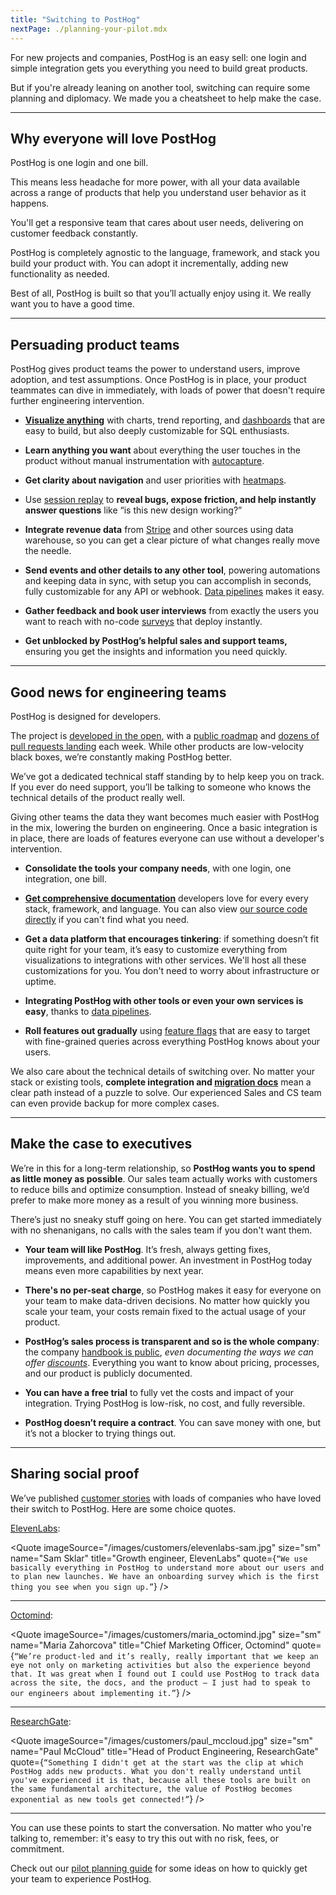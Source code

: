 ```yaml
---
title: "Switching to PostHog"
nextPage: ./planning-your-pilot.mdx
---
```


For new projects and companies, PostHog is an easy sell: one login and simple integration gets you everything you need to build great products.

But if you're already leaning on another tool, switching can require some planning and diplomacy. We made you a cheatsheet to help make the case.

***

## Why everyone will love PostHog

PostHog is one login and one bill.

This means less headache for more power, with all your data available across a range of products that help you understand user behavior as it happens.

You'll get a responsive team that cares about user needs, delivering on customer feedback constantly.

PostHog is completely agnostic to the language, framework, and stack you build your product with. You can adopt it incrementally, adding new functionality as needed.

Best of all, PostHog is built so that you’ll actually enjoy using it. We really want you to have a good time.

***

## Persuading product teams

PostHog gives product teams the power to understand users, improve adoption, and test assumptions. Once PostHog is in place, your product teammates can dive in immediately, with loads of power that doesn't require further engineering intervention.

- **[Visualize anything](/docs/product-analytics/insights)** with charts, trend reporting, and [dashboards](/docs/product-analytics/dashboards) that are easy to build, but also deeply customizable for SQL enthusiasts.

- **Learn anything you want** about everything the user touches in the product without manual instrumentation with [autocapture](/docs/product-analytics/autocapture).

- **Get clarity about navigation** and user priorities with [heatmaps](/docs/toolbar/heatmaps).

- Use [session replay](/docs/session-replay/installation) to **reveal bugs, expose friction, and help instantly answer questions** like “is this new design working?”

- **Integrate revenue data** from [Stripe](/docs/cdp/sources/stripe) and other sources using data warehouse, so you can get a clear picture of what changes really move the needle.

- **Send events and other details to any other tool**, powering automations and keeping data in sync, with setup you can accomplish in seconds, fully customizable for any API or webhook. [Data pipelines](/docs/cdp) makes it easy.

- **Gather feedback and book user interviews** from exactly the users you want to reach with no-code [surveys](/docs/surveys/creating-surveys) that deploy instantly.

- **Get unblocked by PostHog’s helpful sales and support teams,** ensuring you get the insights and information you need quickly.

***

## Good news for engineering teams

PostHog is designed for developers.

The project is [developed in the open](https://github.com/PostHog/posthog), with a [public roadmap](/roadmap) and [dozens of pull requests landing](https://github.com/PostHog/posthog/pulls?q=is%3Apr+is%3Aclosed) each week. While other products are low-velocity black boxes, we’re constantly making PostHog better.

 We’ve got a dedicated technical staff standing by to help keep you on track. If you ever do need support, you’ll be talking to someone who knows the technical details of the product really well.

Giving other teams the data they want becomes much easier with PostHog in the mix, lowering the burden on engineering. Once a basic integration is in place, there are loads of features everyone can use without a developer's intervention.

- **Consolidate the tools your company needs**, with one login, one integration, one bill.

- **[Get comprehensive documentation](/docs)** developers love for every every stack, framework, and language. You can also view [our source code directly](http://github.com/postHog/) if you can't find what you need. 

- **Get a data platform that encourages tinkering**: if something doesn’t fit quite right for your team, it’s easy to customize everything from visualizations to integrations with other services. We'll host all these customizations for you. You don't need to worry about infrastructure or uptime.

- **Integrating PostHog with other tools or even your own services is easy**, thanks to [data pipelines](/docs/cdp).

- **Roll features out gradually** using [feature flags](/docs/feature-flags/creating-feature-flags) that are easy to target with fine-grained queries across everything PostHog knows about your users.

We also care about the technical details of switching over. No matter your stack or existing tools, **complete integration and [migration docs](/docs/migration)** mean a clear path instead of a puzzle to solve. Our experienced Sales and CS team can even provide backup for more complex cases.

***

## Make the case to executives

We’re in this for a long-term relationship, so **PostHog wants you to spend as little money as possible**. Our sales team actually works with customers to reduce bills and optimize consumption. Instead of sneaky billing, we’d prefer to make more money as a result of you winning more business.

There’s just no sneaky stuff going on here. You can get started immediately with no shenanigans, no calls with the sales team if you don't want them.

- **Your team will like PostHog**. It’s fresh, always getting fixes, improvements, and additional power. An investment in PostHog today means even more capabilities by next year.

- **There's no per-seat charge**, so PostHog makes it easy for everyone on your team to make data-driven decisions. No matter how quickly you scale your team, your costs remain fixed to the actual usage of your product. 

- **PostHog’s sales process is transparent and so is the whole company**: the company [handbook is public](/handbook), *even documenting the ways we can offer [discounts](/handbook/growth/sales/billing#coupons-and-discounts)*. Everything you want to know about pricing, processes, and our product is publicly documented.

- **You can have a free trial** to fully vet the costs and impact of your integration. Trying PostHog is low-risk, no cost, and fully reversible.

- **PostHog doesn’t require a contract**. You can save money with one, but it’s not a blocker to trying things out.

***

## Sharing social proof

We’ve published [customer stories](/customers) with loads of companies who have loved their switch to PostHog. Here are some choice quotes.

[ElevenLabs](/customers/elevenlabs):

<Quote
    imageSource="/images/customers/elevenlabs-sam.jpg"
    size="sm"
    name="Sam Sklar"
    title="Growth engineer, ElevenLabs"
    quote={`“We use basically everything in PostHog to understand more about our users and to plan new launches. We have an onboarding survey which is the first thing you see when you sign up.”`}
/>

***

[Octomind](/customers/octomind):

<Quote
    imageSource="/images/customers/maria_octomind.jpg"
    size="sm"
    name="Maria Zahorcova"
    title="Chief Marketing Officer, Octomind"
    quote={`“We’re product-led and it’s really, really important that we keep an eye not only on marketing activities but also the experience beyond that. It was great when I found out I could use PostHog to track data across the site, the docs, and the product — I just had to speak to our engineers about implementing it.”`}
/>

***

[ResearchGate](/customers/researchgate):

<Quote
    imageSource="/images/customers/paul_mccloud.jpg"
    size="sm"
    name="Paul McCloud"
    title="Head of Product Engineering, ResearchGate"
    quote={`“Something I didn't get at the start was the clip at which PostHog adds new products. What you don't really understand until you've experienced it is that, because all these tools are built on the same fundamental architecture, the value of PostHog becomes exponential as new tools get connected!”`}
/>

***

You can use these points to start the conversation. No matter who you're talking to, remember: it's easy to try this out with no risk, fees, or commitment.

Check out our [pilot planning guide](/docs/new-to-posthog/switch-guide/pilot-planning) for some ideas on how to quickly get your team to experience PostHog.